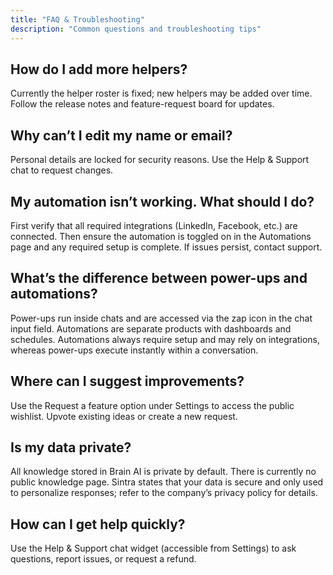 ```yaml
---
title: "FAQ & Troubleshooting"
description: "Common questions and troubleshooting tips"
---
```


## How do I add more helpers?
Currently the helper roster is fixed; new helpers may be added over time. Follow the release notes and feature-request board for updates.

## Why can’t I edit my name or email?
Personal details are locked for security reasons. Use the Help & Support chat to request changes.

## My automation isn’t working. What should I do?
First verify that all required integrations (LinkedIn, Facebook, etc.) are connected. Then ensure the automation is toggled on in the Automations page and any required setup is complete. If issues persist, contact support.

## What’s the difference between power-ups and automations?
Power-ups run inside chats and are accessed via the zap icon in the chat input field. Automations are separate products with dashboards and schedules. Automations always require setup and may rely on integrations, whereas power-ups execute instantly within a conversation.

## Where can I suggest improvements?
Use the Request a feature option under Settings to access the public wishlist. Upvote existing ideas or create a new request.

## Is my data private?
All knowledge stored in Brain AI is private by default. There is currently no public knowledge page. Sintra states that your data is secure and only used to personalize responses; refer to the company’s privacy policy for details.

## How can I get help quickly?
Use the Help & Support chat widget (accessible from Settings) to ask questions, report issues, or request a refund.